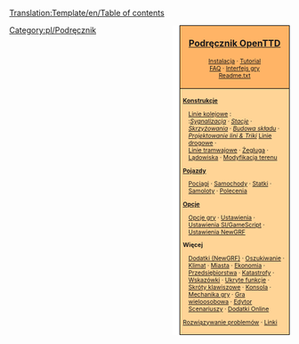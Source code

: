 <noinclude>
[[Translation:Template/en/Table of contents]]</noinclude>
<div style="float:right; padding-left:12px; background:#ffffff;">
<div style="border:1px solid #000000; background:#ffb466; padding:5px; -moz-border-radius-topleft:5px; -moz-border-radius-topright:5px; font-size: 12pt;">
<center><strong><font size="3">[[Main/pl/OpenTTD|Podręcznik OpenTTD]]</font></strong></center>
<div style="font-size: 8pt; text-align: center;">
[[Main/pl/Instalacja|Instalacja]] &middot; 
[[Main/pl/Tutorial|Tutorial]]<br />
[[Main/pl/FAQ|FAQ]] &middot; 
[[Main/pl/Interfejs gry|Interfejs gry]]<br />
[[Main/pl/Readme.txt|Readme.txt]]
</div>
</div>
<div style="border:1px solid black; border-top-width: 0px; background:#ffd496; padding:5px; -moz-border-radius-bottomleft:5px; -moz-border-radius-bottomright:8px; font-size: 8pt;">

<div style="width: 186px">
'''[[Main/pl/Konstrukcje|Konstrukcje]]'''
<div style="margin-left:10px;">
[[Main/pl/Linie kolejowe|Linie kolejowe]] : <br />
:''[[Main/pl/Sygnalizacja|Sygnalizacja]]'' &middot; ''[[Main/pl/Stacje kolejowe|Stacje]]'' &middot; ''[[Main/pl/Skrzyżowania|Skrzyżowania]]'' &middot; ''[[Main/pl/Tworzenie składu kolejowego|Budowa składu]]'' &middot; ''[[Main/pl/Projektowanie lini & Triki|Projektowanie lini & Triki]]''
[[Main/pl/Linie drogowe|Linie drogowe]] &middot; <br> [[Main/pl/Linie tramwajowe|Linie tramwajowe]] &middot; [[Main/pl/Żegluga|Żegluga]] &middot; [[Main/pl/Konstrukcja lotniska|Lądowiska]] &middot; [[Main/pl/Modyfikacja terenu|Modyfikacja terenu]]
</div>
</div>

<div style="width: 186px">
'''[[Main/pl/Pojazdy|Pojazdy]]'''
<div style="margin-left:10px;">
[[Main/pl/Pociągi|Pociągi]] &middot; [[Main/pl/Pojazdy drogowe|Samochody]] &middot; [[Main/pl/Statki|Statki]] &middot;
[[Main/pl/Samoloty|Samoloty]] &middot; [[Main/pl/Polecenia|Polecenia]]
</div>
</div>

<div style="width: 186px">
'''[[Main/pl/Opcje|Opcje]]'''
<div style="margin-left:10px;">
[[Main/pl/Opcje gry|Opcje gry]] &middot; [[Main/pl/Ustawienia|Ustawienia]] &middot; [[Main/pl/Ustawienia SI/GameScript|Ustawienia SI/GameScript]] &middot; [[Main/en/NewGRF/Pl#Aktywowanie NewGRFów|Ustawienia NewGRF]]
</div>
</div>

<div style="width: 186px">
'''Więcej'''<br />
<div style="margin-left:10px;">

[[Main/pl/NewGRF|Dodatki (NewGRF)]] &middot; [[Main/pl/Cheaty|Oszukiwanie]] &middot;
[[Main/pl/Klimat|Klimat]] &middot; [[Main/pl/Miasta|Miasta]] &middot; [[Main/pl/Ekonomia|Ekonomia]] &middot; [[Main/pl/Przedsiębiorstwa|Przedsiębiorstwa]] &middot;
[[Main/pl/Katastrofy|Katastrofy]] &middot; [[Main/pl/Wskazówki|Wskazówki]] &middot;
[[Main/pl/Ukryte funkcje|Ukryte funkcje]] &middot; [[Main/pl/Skróty klawiszowe|Skróty klawiszowe]] &middot;
[[Main/pl/Konsola|Konsola]] &middot; [[Main/pl/Mechanika gry|Mechanika gry]] &middot;
[[Main/pl/Gra wieloosobowa|Gra wieloosobowa]] &middot; [[Main/pl/Edytor Scenariuszy|Edytor Scenariuszy]] &middot;
[[Main/pl/Dodatki Online|Dodatki Online]]
</div>
</div>

[[Main/pl/Rozwiązywanie problemów|Rozwiązywanie problemów]] &middot; [[Main/pl/Linki|Linki]]
</div>
</div>
<includeonly>[[Category:pl/Podręcznik]]</includeonly>
<includeonly>[[Category:pl/Podręcznik|{{PAGENAME}}]]</includeonly>